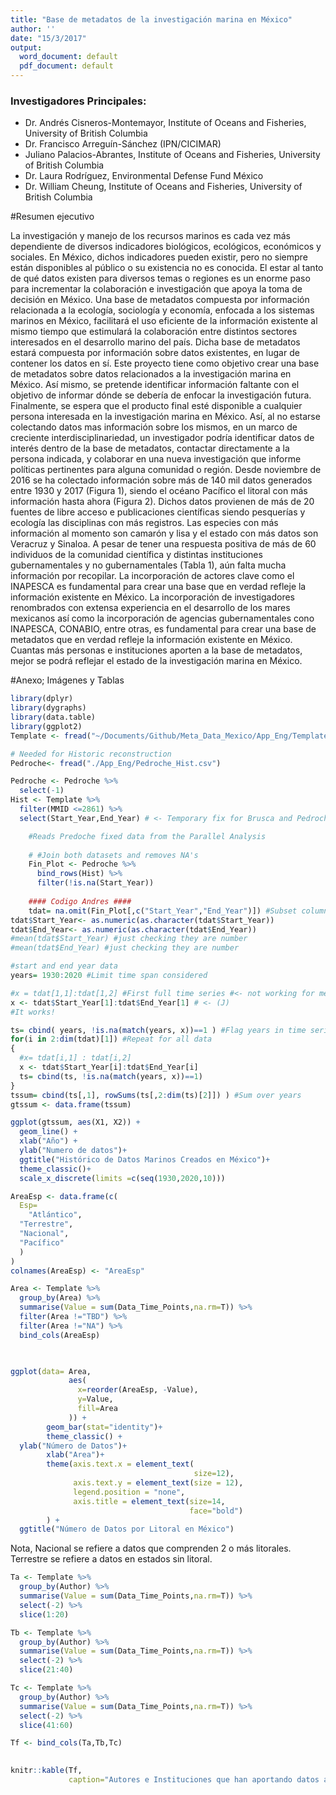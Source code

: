 ```yaml
---
title: "Base de metadatos de la investigación marina en México"
author: ''
date: "15/3/2017"
output:
  word_document: default
  pdf_document: default
---
```


### Investigadores Principales:
-	Dr. Andrés Cisneros-Montemayor, Institute of Oceans and Fisheries, University of British Columbia
-	Dr. Francisco Arreguín-Sánchez (IPN/CICIMAR)
-	Juliano Palacios-Abrantes, Institute of Oceans and Fisheries, University of British Columbia
-	Dr. Laura Rodríguez, Environmental Defense Fund México
-	Dr. William Cheung, Institute of Oceans and Fisheries, University of British Columbia


#Resumen ejecutivo

La investigación y manejo de los recursos marinos es cada vez más dependiente de diversos indicadores biológicos, ecológicos, económicos y sociales. En México, dichos indicadores pueden existir, pero no siempre están disponibles al público o su existencia no es conocida.  El estar al tanto de qué datos existen para diversos temas o regiones es un enorme paso para incrementar la colaboración e investigación que apoya la toma de decisión en México. Una base de metadatos compuesta por información relacionada a la ecología, sociología y economía, enfocada a los sistemas marinos en México, facilitará el uso eficiente de la información existente al mismo tiempo que estimulará la colaboración entre distintos sectores interesados en el desarrollo marino del país. Dicha base de metadatos estará compuesta por información sobre datos existentes, en lugar de contener los datos en sí. Este proyecto tiene como objetivo crear una base de metadatos sobre datos relacionados a la investigación marina en México. Así mismo, se pretende identificar información faltante con el objetivo de informar dónde se debería de enfocar la investigación futura. Finalmente, se espera que el producto final esté disponible a cualquier persona interesada en la investigación marina en México. Así, al no estarse colectando datos mas información sobre los mismos, en un marco de creciente interdisciplinariedad, un investigador podría identificar datos de interés dentro de la base de metadatos, contactar directamente a la persona indicada, y colaborar en una nueva investigación que informe políticas pertinentes para alguna comunidad o región. Desde noviembre de 2016 se ha colectado información sobre más de 140 mil datos generados entre 1930 y 2017 (Figura 1), siendo el océano Pacífico el litoral con más información hasta ahora (Figura 2). Dichos datos provienen de más de 20 fuentes de libre acceso e publicaciones científicas siendo pesquerías y ecología las disciplinas con más registros. Las especies con más información al momento son camarón y lisa y el estado con más datos son Veracruz y Sinaloa. A pesar de tener una respuesta positiva de más de 60 individuos de la comunidad científica y distintas instituciones gubernamentales y no gubernamentales (Tabla 1), aún falta mucha información por recopilar. La incorporación de actores clave como el INAPESCA es fundamental para crear una base que en verdad refleje la información existente en México. La incorporación de investigadores renombrados con extensa experiencia en el desarrollo de los mares mexicanos así como la incorporación de agencias gubernamentales cono INAPESCA, CONABIO, entre otras, es fundamental para crear una base de metadatos que en verdad refleje la información existente en México. Cuantas más personas e instituciones aporten a la base de metadatos, mejor se podrá reflejar el estado de la investigación marina en México.


#Anexo; Imágenes y Tablas

```r

library(dplyr)
library(dygraphs)
library(data.table)
library(ggplot2)
Template <- fread("~/Documents/Github/Meta_Data_Mexico/App_Eng/Template.csv")

# Needed for Historic reconstruction
Pedroche<- fread("./App_Eng/Pedroche_Hist.csv")
```


```r

Pedroche <- Pedroche %>% 
  select(-1)
Hist <- Template %>%
  filter(MMID <=2861) %>%
  select(Start_Year,End_Year) # <- Temporary fix for Brusca and Pedroche data

    #Reads Predoche fixed data from the Parallel Analysis
    
    # #Join both datasets and removes NA's
    Fin_Plot <- Pedroche %>%
      bind_rows(Hist) %>%
      filter(!is.na(Start_Year))
      
    #### Codigo Andres ####
    tdat= na.omit(Fin_Plot[,c("Start_Year","End_Year")]) #Subset columns with 
tdat$Start_Year<- as.numeric(as.character(tdat$Start_Year))
tdat$End_Year<- as.numeric(as.character(tdat$End_Year))
#mean(tdat$Start_Year) #just checking they are number
#mean(tdat$End_Year) #just checking they are number

#start and end year data
years= 1930:2020 #Limit time span considered

#x = tdat[1,1]:tdat[1,2] #First full time series #<- not working for me (J) So this should work as well:
x <- tdat$Start_Year[1]:tdat$End_Year[1] # <- (J)
#It works!

ts= cbind( years, !is.na(match(years, x))==1 ) #Flag years in time series
for(i in 2:dim(tdat)[1]) #Repeat for all data
{
  #x= tdat[i,1] : tdat[i,2]
  x <- tdat$Start_Year[i]:tdat$End_Year[i]
  ts= cbind(ts, !is.na(match(years, x))==1)
}
tssum= cbind(ts[,1], rowSums(ts[,2:dim(ts)[2]]) ) #Sum over years
gtssum <- data.frame(tssum)

ggplot(gtssum, aes(X1, X2)) +
  geom_line() +
  xlab("Año") +
  ylab("Numero de datos")+
  ggtitle("Histórico de Datos Marinos Creados en México")+
  theme_classic()+
  scale_x_discrete(limits =c(seq(1930,2020,10)))

```


```r

AreaEsp <- data.frame(c(
  Esp=
    "Atlántico",
  "Terrestre",
  "Nacional",
  "Pacífico"
  )
)
colnames(AreaEsp) <- "AreaEsp"

Area <- Template %>%   
  group_by(Area) %>%
  summarise(Value = sum(Data_Time_Points,na.rm=T)) %>% 
  filter(Area !="TBD") %>% 
  filter(Area !="NA") %>% 
  bind_cols(AreaEsp)
  


ggplot(data= Area,
             aes(
               x=reorder(AreaEsp, -Value),
               y=Value,
               fill=Area
             )) +
        geom_bar(stat="identity")+
        theme_classic() +
  ylab("Número de Datos")+
        xlab("Area")+
        theme(axis.text.x = element_text(
                                         size=12),
              axis.text.y = element_text(size = 12),
              legend.position = "none",
              axis.title = element_text(size=14,
                                        face="bold")
        ) +
  ggtitle("Número de Datos por Litoral en México")


```
Nota, Nacional se refiere a datos que comprenden 2 o más litorales. Terrestre se refiere a datos en estados sin litoral.

```r

Ta <- Template %>%   
  group_by(Author) %>%
  summarise(Value = sum(Data_Time_Points,na.rm=T)) %>% 
  select(-2) %>% 
  slice(1:20)

Tb <- Template %>%   
  group_by(Author) %>%
  summarise(Value = sum(Data_Time_Points,na.rm=T)) %>% 
  select(-2) %>% 
  slice(21:40)

Tc <- Template %>%   
  group_by(Author) %>%
  summarise(Value = sum(Data_Time_Points,na.rm=T)) %>% 
  select(-2) %>% 
  slice(41:60)

Tf <- bind_cols(Ta,Tb,Tc)

  
knitr::kable(Tf,
             caption="Autores e Instituciones que han aportando datos a la base de Metadatos")

```